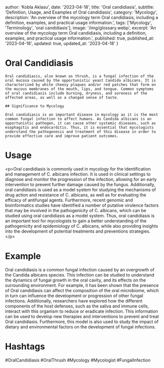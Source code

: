
  author: 'Kobla Aklasu',
  date: '2023-04-18',
  title: 'Oral candidiasis',
  subtitle: 'Definition, Usage, and Examples of Oral candidiasis',
  category: 'Mycology',
  description: 'An overview of the mycology term Oral candidiasis, including a definition, examples, and practical usage information.',
  tags: ['Mycology', 'Terminology', 'oral candidiasis'],
  image: '/img/glossary.webp',
  excerpt: 'An overview of the mycology term Oral candidiasis, including a definition, examples, and practical usage information.',
  published: true,
  published_at: '2023-04-18',
  updated: true,
  updated_at: '2023-04-18'
}




# Oral Candidiasis
    
    Oral candidiasis, also known as thrush, is a fungal infection of the oral mucosa caused by the opportunistic yeast Candida albicans. It is characterized by white cheesy plaques and/or red patches that form on the mucous membranes of the mouth, lips, and tongue. Common symptoms of oral candidiasis include burning, dryness, and soreness of the affected areas, as well as a changed sense of taste.
    
    ## Significance to Mycology
    
    Oral candidiasis is an important disease in mycology as it is the most common fungal infection to affect humans. As Candida albicans is an opportunistic pathogen, it can cause other systemic diseases, such as esophagitis and endocarditis. Thus, it is essential that mycologists understand the pathogenesis and treatment of this disease in order to provide effective care and improve patient outcomes.

# Usage

&lt;p&gt;Oral candidiasis is commonly used in mycology for the identification and management of C. albicans infection. It is used in clinical settings to diagnose and monitor the progression of the infection, allowing for an early intervention to prevent further damage caused by the fungus. Additionally, oral candidiasis is used as a model system for studying the mechanisms of drug action and resistance of C. albicans, as well as for evaluating the efficacy of antifungal agents. Furthermore, recent genomic and bioinformatics studies have identified a number of putative virulence factors that may be involved in the pathogenicity of C. albicans, which can be studied using oral candidiasis as a model system. Thus, oral candidiasis is an important tool for mycologists to gain a better understanding of the pathogenicity and epidemiology of C. albicans, while also providing insights into the development of potential treatments and preventions strategies.&lt;/p&gt;

# Example

Oral candidiasis is a common fungal infection caused by an overgrowth of the Candida albicans species. This infection can be studied to understand the dynamics of fungal growth in the oral cavity, and its effects on the surrounding environment. For example, it has been shown that the presence of Oral candidiasis can affect the composition of the oral microbiome, which in turn can influence the development or progression of other fungal infections. Additionally, researchers have explored how the different components of the host defenses, such as the saliva and immune cells, interact with this organism to reduce or eradicate infection. This information can be used to develop new therapies and interventions to prevent and treat Oral candidiasis. Furthermore, this model is also used to study the impact of dietary and environmental factors on the development of fungal infections.

# Hashtags

#OralCandidiasis #OralThrush #Mycology #Mycologist #FungalInfection

